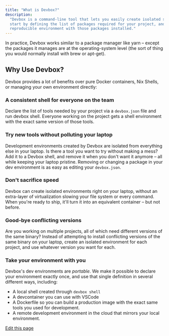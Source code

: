 ```yaml
---
title: "What is Devbox?"
description:
  "Devbox is a command-line tool that lets you easily create isolated shells for development. You
  start by defining the list of packages required for your project, and Devbox creates an isolated,
  reproducible environment with those packages installed."
---
```


In practice, Devbox works similar to a package manager like yarn – except the packages it manages
are at the operating-system level (the sort of thing you would normally install with brew or
apt-get).

<Frame caption="Create isolated dev environments on the fly with Devbox">

</Frame>

## Why Use Devbox?[​](#why-use-devbox "Direct link to Why Use Devbox?")

Devbox provides a lot of benefits over pure Docker containers, Nix Shells, or managing your own
environment directly:

### A consistent shell for everyone on the team[​](#a-consistent-shell-for-everyone-on-the-team "Direct link to A consistent shell for everyone on the team")

Declare the list of tools needed by your project via a `devbox.json` file and run devbox shell.
Everyone working on the project gets a shell environment with the exact same version of those tools.

### Try new tools without polluting your laptop[​](#try-new-tools-without-polluting-your-laptop "Direct link to Try new tools without polluting your laptop")

Development environments created by Devbox are isolated from everything else in your laptop. Is
there a tool you want to try without making a mess? Add it to a Devbox shell, and remove it when you
don't want it anymore – all while keeping your laptop pristine. Removing or changing a package in
your dev environment is as easy as editing your `devbox.json`.

### Don't sacrifice speed[​](#dont-sacrifice-speed "Direct link to Don't sacrifice speed")

Devbox can create isolated environments right on your laptop, without an extra-layer of
virtualization slowing your file system or every command. When you're ready to ship, it'll turn it
into an equivalent container – but not before.

### Good-bye conflicting versions[​](#good-bye-conflicting-versions "Direct link to Good-bye conflicting versions")

Are you working on multiple projects, all of which need different versions of the same binary?
Instead of attempting to install conflicting versions of the same binary on your laptop, create an
isolated environment for each project, and use whatever version you want for each.

### Take your environment with you[​](#take-your-environment-with-you "Direct link to Take your environment with you")

Devbox's dev environments are _portable_. We make it possible to declare your environment exactly
once, and use that single definition in several different ways, including:

- A local shell created through `devbox shell`
- A devcontainer you can use with VSCode
- A Dockerfile so you can build a production image with the exact same tools you used for
  development.
- A remote development environment in the cloud that mirrors your local environment.

[Edit this page](https://github.com/jetify-com/devbox/tree/main/docs/app/docs/index.md)
